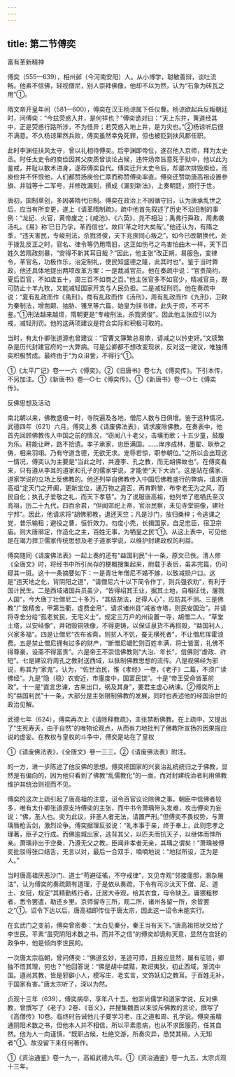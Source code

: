 ```yaml
---
---
---
```

title: 第二节傅奕
---



富有革新精神

傅奕（555—639），相州邺（今河南安阳）人。从小博学，聪敏善辩，谈吐流畅。他素不信佛，轻视僧尼，别人崇拜佛像，他却不以为然，认为“石象为砖瓦之用”①。

隋文帝开皇年间（581—600），傅奕在汉王杨谅属下任仪曹。杨谅欲起兵反叛朝廷时，问傅奕：“今兹荧惑入井，是何祥也？”傅奕诡对曰：“天上东井，黄道经其中，正是荧惑行路所涉，不为怪异；若荧惑入地上井，是为灾也。”②杨谅听后很不满意。不久杨谅果然兵败，傅奕虽然幸免死罪，但也被贬到扶风郡任职。

此时李渊任扶风太守，曾以礼相待傅奕。后李渊即帝位，遂召他入京师，拜为太史丞。时任太史令的庾俭因其父庾质曾谈论占候，违忤炀帝旨意死于狱中，他以此为鉴戒，并耻以数术进身，遂荐傅奕自代。傅奕迁升太史令后，却屡次排毁庾俭，而庾俭并不怀恨他，人们都赞扬庾俭仁厚而称赞傅奕率直。傅奕还赞助唐高祖设置参旗、井钺等十二军号，并修改漏刻，撰成《漏刻新法》，上奏朝廷，颁行于世。

唐初，国制草创，多因袭隋代旧制。傅奕在政治上不因循守旧，认为唐承乱世之后，应当有所变更，遂上《请革隋制疏》。疏中他首先叙述了历史不沿旧制的事例：“龙纪、火官，黄帝废之；《咸池》、《六英》，尧不相沿；禹弗行舜政，周弗袭汤礼。《易》称‘巳日乃孚，革而信也’，故曰‘革之时大矣哉’。”他还认为，有隋之季，“违天害民，专峻刑法，杀戮贤俊，天下兆庶同心叛之”。如今已改朝换代，处于拨乱反正之时，官名、律令等仍用隋旧，这正如伤弓之鸟害怕曲木一样，天下百姓久苦隋政刻暴，“安得不新其耳目哉？”因此，他主张“改正朔，易服色，变律令，革官名，功极作乐，治定制礼，使民知盛德之隆，此其时也”。鉴于当时弊政，他还具体地提出两项改革方案：一是裁减官员。他在奏疏中说：“官贵简约，夏后百官，不如虞五十，周三百不如商之百。”他主张官多不如官少，精减官员，既可防止十羊九牧，又能减轻国家开支与人民负担。二是减轻刑罚。他在奏疏中说：“夏有乱政而作《禹刑》，商有乱政而作《汤刑》，周有乱政而作《九刑》，卫鞅为秦制法，增凿颠、抽胁、镬烹等六篇，始皇为挟书律，此失于烦，不可不鉴。”①刑法越来越烦，隋朝更是“专峻刑法，杀戮贤俊”。因此他主张应引以为戒，减轻刑罚。他的这两项建议是符合实际和积极可取的。

当时，有太仆卿张道源也曾建议：“官曹文簿繁总易欺，请减之以钤吏奸。”文牍繁杂是历代封建官府的一大弊病。可是公卿都不想改变现状，反对这一建议，唯独傅奕积极赞成。最终由于“为众沮訾，不得行”①。

①《太平广记》卷一一六《傅奕》。②《旧唐书》卷七九《傅奕传》。下引本传，不另加注。①《新唐书》卷一○七《傅奕传》。①《新唐书》卷一○七《傅奕传》。

反佛思想及活动

南北朝以来，佛教盛极一时，寺院遍及各地，僧尼人数与日俱增。鉴于这种情况，武德四年（621）六月，傅奕上奏《请废佛法表》，请求废除佛教。在奏表中，他首先回顾佛教传入中国之前的情况，“窃闻八十老父，击壤而歌；十五少童，鼓腹为乐。耕能让畔，路不拾遗。孝子承家，忠臣满国。……庠序成林，墨翟、耿恭之俦，相来羽翊。乃有守道含德，无欲无求。宠辱若惊，职参朝位。”之所以会出现这一情况，傅奕认为主要是“当此之时，共遵李、孔之教，而无胡佛故也”。在傅奕看来，只有遵从李耳的道家和孔子的儒家学说，才能使“天下大治”。这是站在儒家、道家学说的立场上反佛教的。他还列举自佛教传入中国后佛教盛行的弊病，请求唐高祖“定天门之开阖，更新宝位，通万物之逵否，再育黔黎，布李老无为之风，而民自化；执孔子爱敬之礼，而天下孝慈”。为了说服唐高祖，他列举了庖牺氏至汉高祖，历二十九代，四百余君，“但闻郊祀上帝，官治民察，未见寺堂铜像，建社宁邦”。因此，他请求将“胡佛邪教，退还天竺；凡是沙门，放归桑梓；令逃课之党，普乐输租；避役之曹，恒忻效力。勿度小秃，长揖国家，自足忠臣，宿卫宗庙。则大唐廓定，作造化之主，百姓无事，为牺皇之民”①。从这上表中，可见他是在竭力捍卫儒家传统思想及老子道家学说，以维护封建政权的利益。

傅奕随同《请废佛法表》一起上奏的还有“益国利民”十一条，原文已佚。清人修《全唐文》时，将经书中所引尚存的梗概搜集起来，附载于表后，虽非完篇，仍可窥其一斑。这十一条摘要如下：一是青壮年僧尼不婚不嫁，以致减损户口。这是“违天地之化，背阴阳之道”，“请僧尼六十以下简令作丁，则兵强农劝”，有利于国计民生。二是西域诸国兵员虽少，“皆得绍其王业，据其土地，自相征伐，屠戮人国”，今大唐丁壮僧尼二十多万，“其结胡法，足得人心”，应防其不测。三是佛教“广致精舍，甲第当衢，虚费金帛”，请求诸州县“减省寺塔，则民安国治”。并请将寺舍分给“孤老贫民，无宅义士”，规定三万户的州设置一寺，胡僧二人，“草堂土塔，以安经像”，并销毁铜铁像，不得更铸，以保证泉货不再损毁，“益国利人，兴家多福”。四是让僧尼“衣布省斋，则贫人不饥，蚕无横死者”，不让僧尼挥霍浪费。五是禁止僧尼拥有过多的财产，“断僧尼崌贮则百姓丰满，将士皆富，礼佛不得尊豪，设斋不得富贵”。六是帝王不崇信佛教则“大治、年长”，信佛则“虐政、祚短”。七是建议将周孔之教封送西域，以抵制佛教思想的流传。八是视佛经为邪说，称其为“家鬼”。认为，“佐世治民，惟《孝经》一卷，《老子》二篇，不须广读佛经”。九是“隐（稳）农安近，市廛度中，国富民饶”。十是“帝王受命皆革前政”。十一是“直言忠谏，古来出口，祸及其身”，要君主虚心纳谏。②傅奕所上的“益国利民”十一条，大部分是主张限制佛教的发展，同时也表述他的经国治世的政治见解。

武德七年（624），傅奕再次上《请除释教疏》，主张禁断佛教。在上疏中，又提出了“生死寿夭，由于自然”的唯物论观点，从而有力地批判了佛教所宣扬的因果报应说的虚妄。在教权与皇权的斗争中，傅奕是站在了皇权

①《请废佛法表》，《全唐文》卷一三三。②《请废佛法表》附注。

的一方，进一步陈述了他反佛的思想。傅奕把国家的兴衰治乱统统归之于佛教，显然是有偏向的，因为他只看到了佛教“乱儒教化”的一面，而对封建统治者利用佛教维护其统治则视而不见。

傅奕的这次上疏引起了唐高祖的注意，诏令百官议论除佛之事。朝臣中信佛者较多，唯有太仆卿张道源支持傅奕的主张，而中书令萧瑀带头发难，攻击傅奕为妄说：“佛，圣人也。奕为此议，非圣人者无法，请置严刑。”但傅奕不畏权势，与萧瑀唇枪舌剑，激烈论争。傅奕据理反驳说：“礼本事于亲，终于奉上，此则忠孝之理著，臣子之行成。而佛逾城出家，逃背其父，以匹夫而抗天子，以继体而悖所亲。萧瑀非出于空桑，乃遵无父之教。臣闻非孝者无亲，其瑀之谓矣！”萧瑀被傅奕批驳得张口结舌，无言以对，最后一合双手，喃喃地说：“地狱所设，正为是人。”

当时唐高祖厌恶沙门、道士“苟避征徭，不守戒律”，又见寺观“邻接廛邸，溷杂屠沽”，认为傅奕的奏疏颇有道理，于是依从奏疏，下令有司沙汰天下僧、尼、道士、女冠，规定“其精勤练行者，迁居大寺观，给其衣食，毋令缺乏。庸猥粗秽者，悉令罢遣，勒还乡里。京师留寺三所，观二所，诸州各留一所，余皆罢之”①。诏令下达以后，唐高祖即传位于唐太宗，因此这一诏令未能实行。

在玄武门之变前，傅奕曾密奏：“太白见秦分，秦王当有天下。”唐高祖把状交给了李世民。平素“虽究阴阳术数之书，而并不之信”的傅奕却诡称天意，显然在宫廷的政争中，他是倾向李世民的。

一次唐太宗临朝，曾问傅奕：“佛道玄妙，圣迹可师，且报应显然，屡有征验，卿独不悟其理，何也？”他回答说：“佛是胡中桀黠，欺诳夷狄，初止西域，渐流中国。遵尚其教，皆是邪僻小人，模写庄、老玄言，文饰妖幻之教耳。于百姓无补，于国家有害。”唐太宗听了，深以为然。

贞观十三年（639），傅奕病卒，享年八十五。他崇尚儒学和道家学说，反对佛教，曾撰写了《老子》2卷、《音义》，并搜集魏晋以来驳斥佛教的言论，撰写了《高僧传》10卷。临终时告诫他儿子要学习老、庄之道和周、孔学说。傅奕虽精通阴阳术数之书，但他本人并不相信，所以平素患病，也从不求医服药，任其自然。他为人一向谨慎，“既职占候，杜绝交游，所奏灾异，悉焚其稿，人无知者”①。故没留下来任何著作。

①《资治通鉴》卷一九一，高祖武德九年。①《资治通鉴》卷一九五，太宗贞观十三年。